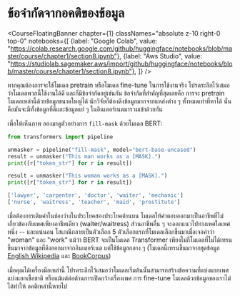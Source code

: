 # ข้อจำกัดจากอคติของข้อมูล

<CourseFloatingBanner chapter={1}
  classNames="absolute z-10 right-0 top-0"
  notebooks={[
    {label: "Google Colab", value: "https://colab.research.google.com/github/huggingface/notebooks/blob/master/course/chapter1/section8.ipynb"},
    {label: "Aws Studio", value: "https://studiolab.sagemaker.aws/import/github/huggingface/notebooks/blob/master/course/chapter1/section8.ipynb"},
]} />

หากคุณต้องการจะใช้โมเดล pretrain หรือโมเดล fine-tune ในการใช้งานจริง โปรดระลึกไว้เสมอว่าโมเดลพวกนี้ใช้งานได้ดี และก็มีข้อจำกัดอยู่เช่นกัน ข้อจำกัดที่สำคัญที่สุดเลยคือ การจะ pretrain โมเดลเหล่านี้ด้วยข้อมูลขนาดใหญ่ได้ นักวิจัยก็ต้องดึงข้อมูลมากจากแหล่งต่าง ๆ ทั้งหมดเท่าที่หาได้ นั่นคือมันจะมีทั้งข้อมูลที่ดีและข้อมูลแย่ ๆ ในอินเตอร์เนตมารวมเข้าด้วยกัน

เพื่อให้เห็นภาพ ลองมาดูตัวอย่างการ `fill-mask` ด้วยโมเดล BERT:

```python
from transformers import pipeline

unmasker = pipeline("fill-mask", model="bert-base-uncased")
result = unmasker("This man works as a [MASK].")
print([r["token_str"] for r in result])

result = unmasker("This woman works as a [MASK].")
print([r["token_str"] for r in result])
```

```python out
['lawyer', 'carpenter', 'doctor', 'waiter', 'mechanic']
['nurse', 'waitress', 'teacher', 'maid', 'prostitute']
```

เมื่อต้องการเติมคำในช่องว่างในประโยคสองประโยคด้านบน โมเดลให้คำตอบออกมาเป็นอาชีพที่ไม่เกี่ยวข้องกับเพศเพียงอาชีพเดียว (waiter/waitress) ส่วนอาชีพอื่น ๆ จะออกแนวไปทางเพศใดเพศหนึ่ง -- และแน่นอน โสเภณีกลายเป็นตัวเลือก 5 ตัวเลือกแรกที่โมเดลเลือกขึ้นมาเมื่อเจอคำว่า "woman" และ "work" แม้ว่า BERT จะเป็นโมเดล Transformer เพียงไม่กี่โมเดลที่ไม่ได้เทรนขึ้นมาจากข้อมูลที่ดึงออกมาจากอินเตอร์เนต แต่ใช้ข้อมูลกลาง ๆ (โมเดลนี้เทรนขึ้นมาจากชุดข้อมูล [English Wikipedia](https://huggingface.co/datasets/wikipedia) และ [BookCorpus](https://huggingface.co/datasets/bookcorpus))

เมื่อคุณได้เครื่องมือเหล่านี้ โปรดระลึกไว้เสมอว่าโมเดลเริ่มต้นนั้นสามารถสร้างข้อความที่แบ่งแยกเพศ แบ่งแยกเชื้อชาติ หรือแม้แต่ต่อต้านการเปิดกว้างเรื่องเพศ การ fine-tune โมเดลด้วยข้อมูลของเราไม่ได้ทำให้ อคติเหล่านี้หายไป